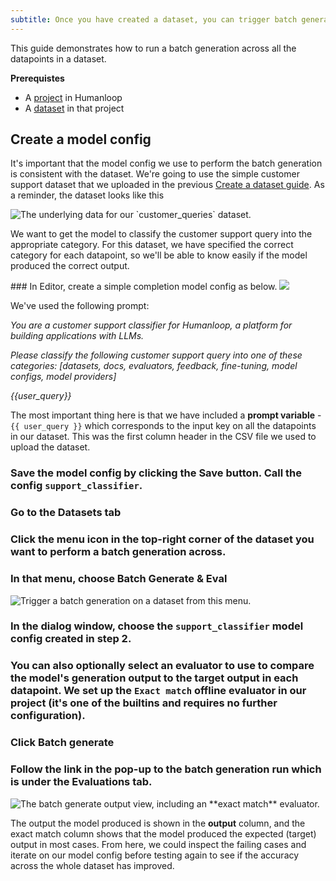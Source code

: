 ```yaml
--- 
subtitle: Once you have created a dataset, you can trigger batch generations across it with any model config in your project.
---
```


This guide demonstrates how to run a batch generation across all the datapoints in a dataset.

**Prerequistes**

- A [project](/docs/projects-2) in Humanloop
- A [dataset](docs/datasets) in that project

## Create a model config

It's important that the model config we use to perform the batch generation is consistent with the dataset. We're going to use the simple customer support dataset that we uploaded in the previous [Create a dataset guide](/docs/create-a-dataset). As a reminder, the dataset looks like this

<img src="../../../assets/images/bc8679a-image.png" alt="The underlying data for our `customer_queries` dataset." />

We want to get the model to classify the customer support query into the appropriate category. For this dataset, we have specified the correct category for each datapoint, so we'll be able to know easily if the model produced the correct output.

<Steps>
### In Editor, create a simple completion model config as below.

<img src="../../../assets/images/a6b9fa2-image.png" />

We've used the following prompt:

*You are a customer support classifier for Humanloop, a platform for building applications with LLMs.*

*Please classify the following customer support query into one of these categories:
[datasets, docs, evaluators, feedback, fine-tuning, model configs, model providers]*

*{{user_query}}*

The most important thing here is that we have included a **prompt variable** - `{{ user_query }}` which corresponds to the input key on all the datapoints in our dataset. This was the first column header in the CSV file we used to upload the dataset.

### Save the model config by clicking the **Save** button. Call the config `support_classifier`.
### Go to the **Datasets** tab
### Click the menu icon in the top-right corner of the dataset you want to perform a batch generation across.
### In that menu, choose **Batch Generate & Eval**

<img src="../../../assets/images/edbfea1-image.png" alt="Trigger a batch generation on a dataset from this menu." />


### In the dialog window, choose the `support_classifier` model config created in step 2.
### You can also optionally select an evaluator to use to compare the model's generation output to the target output in each datapoint. We set up the `Exact match` offline evaluator in our project (it's one of the builtins and requires no further configuration).
### Click **Batch generate**
### Follow the link in the pop-up to the batch generation run which is under the **Evaluations** tab.

<img src="../../../assets/images/8e9bc5c-image.png" alt="The batch generate output view, including an **exact match** evaluator." />
</Steps>

The output the model produced is shown in the **output** column, and the exact match column shows that the model produced the expected (target) output in most cases. From here, we could inspect the failing cases and iterate on our model config before testing again to see if the accuracy across the whole dataset has improved.